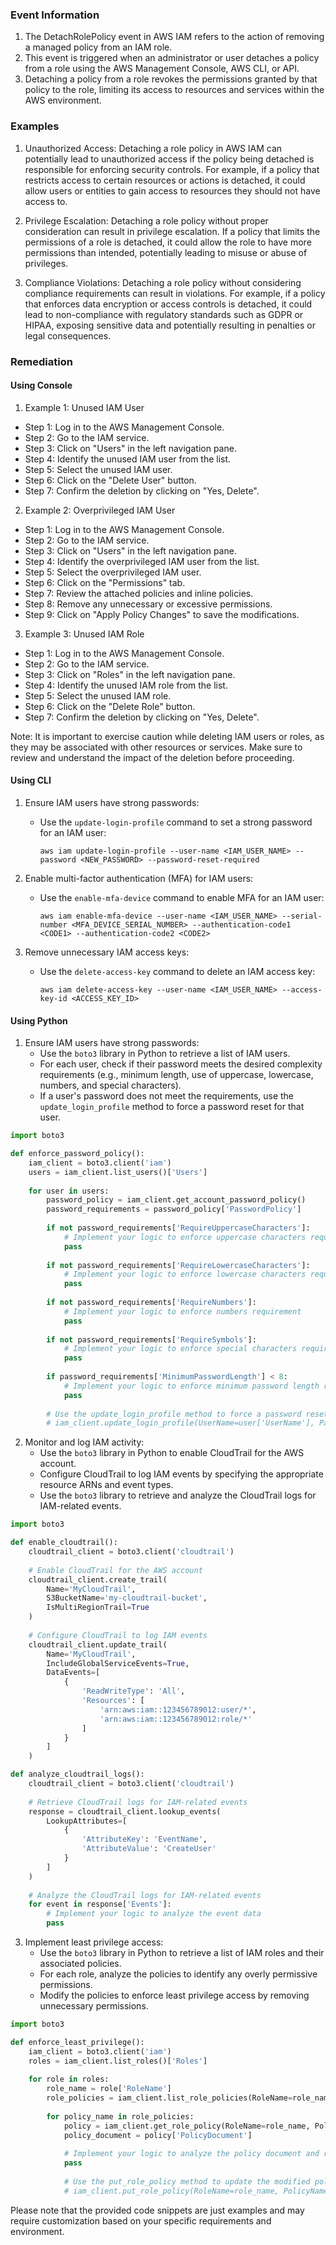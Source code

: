 
### Event Information

1. The DetachRolePolicy event in AWS IAM refers to the action of removing a managed policy from an IAM role.
2. This event is triggered when an administrator or user detaches a policy from a role using the AWS Management Console, AWS CLI, or API.
3. Detaching a policy from a role revokes the permissions granted by that policy to the role, limiting its access to resources and services within the AWS environment.


### Examples

1. Unauthorized Access: Detaching a role policy in AWS IAM can potentially lead to unauthorized access if the policy being detached is responsible for enforcing security controls. For example, if a policy that restricts access to certain resources or actions is detached, it could allow users or entities to gain access to resources they should not have access to.

2. Privilege Escalation: Detaching a role policy without proper consideration can result in privilege escalation. If a policy that limits the permissions of a role is detached, it could allow the role to have more permissions than intended, potentially leading to misuse or abuse of privileges.

3. Compliance Violations: Detaching a role policy without considering compliance requirements can result in violations. For example, if a policy that enforces data encryption or access controls is detached, it could lead to non-compliance with regulatory standards such as GDPR or HIPAA, exposing sensitive data and potentially resulting in penalties or legal consequences.

### Remediation

#### Using Console

1. Example 1: Unused IAM User

- Step 1: Log in to the AWS Management Console.
- Step 2: Go to the IAM service.
- Step 3: Click on "Users" in the left navigation pane.
- Step 4: Identify the unused IAM user from the list.
- Step 5: Select the unused IAM user.
- Step 6: Click on the "Delete User" button.
- Step 7: Confirm the deletion by clicking on "Yes, Delete".

2. Example 2: Overprivileged IAM User

- Step 1: Log in to the AWS Management Console.
- Step 2: Go to the IAM service.
- Step 3: Click on "Users" in the left navigation pane.
- Step 4: Identify the overprivileged IAM user from the list.
- Step 5: Select the overprivileged IAM user.
- Step 6: Click on the "Permissions" tab.
- Step 7: Review the attached policies and inline policies.
- Step 8: Remove any unnecessary or excessive permissions.
- Step 9: Click on "Apply Policy Changes" to save the modifications.

3. Example 3: Unused IAM Role

- Step 1: Log in to the AWS Management Console.
- Step 2: Go to the IAM service.
- Step 3: Click on "Roles" in the left navigation pane.
- Step 4: Identify the unused IAM role from the list.
- Step 5: Select the unused IAM role.
- Step 6: Click on the "Delete Role" button.
- Step 7: Confirm the deletion by clicking on "Yes, Delete".

Note: It is important to exercise caution while deleting IAM users or roles, as they may be associated with other resources or services. Make sure to review and understand the impact of the deletion before proceeding.

#### Using CLI

1. Ensure IAM users have strong passwords:
   - Use the `update-login-profile` command to set a strong password for an IAM user:
     ```
     aws iam update-login-profile --user-name <IAM_USER_NAME> --password <NEW_PASSWORD> --password-reset-required
     ```

2. Enable multi-factor authentication (MFA) for IAM users:
   - Use the `enable-mfa-device` command to enable MFA for an IAM user:
     ```
     aws iam enable-mfa-device --user-name <IAM_USER_NAME> --serial-number <MFA_DEVICE_SERIAL_NUMBER> --authentication-code1 <CODE1> --authentication-code2 <CODE2>
     ```

3. Remove unnecessary IAM access keys:
   - Use the `delete-access-key` command to delete an IAM access key:
     ```
     aws iam delete-access-key --user-name <IAM_USER_NAME> --access-key-id <ACCESS_KEY_ID>
     ```

#### Using Python

1. Ensure IAM users have strong passwords:
   - Use the `boto3` library in Python to retrieve a list of IAM users.
   - For each user, check if their password meets the desired complexity requirements (e.g., minimum length, use of uppercase, lowercase, numbers, and special characters).
   - If a user's password does not meet the requirements, use the `update_login_profile` method to force a password reset for that user.

```python
import boto3

def enforce_password_policy():
    iam_client = boto3.client('iam')
    users = iam_client.list_users()['Users']
    
    for user in users:
        password_policy = iam_client.get_account_password_policy()
        password_requirements = password_policy['PasswordPolicy']
        
        if not password_requirements['RequireUppercaseCharacters']:
            # Implement your logic to enforce uppercase characters requirement
            pass
        
        if not password_requirements['RequireLowercaseCharacters']:
            # Implement your logic to enforce lowercase characters requirement
            pass
        
        if not password_requirements['RequireNumbers']:
            # Implement your logic to enforce numbers requirement
            pass
        
        if not password_requirements['RequireSymbols']:
            # Implement your logic to enforce special characters requirement
            pass
        
        if password_requirements['MinimumPasswordLength'] < 8:
            # Implement your logic to enforce minimum password length requirement
            pass
        
        # Use the update_login_profile method to force a password reset for the user if needed
        # iam_client.update_login_profile(UserName=user['UserName'], PasswordResetRequired=True)
```

2. Monitor and log IAM activity:
   - Use the `boto3` library in Python to enable CloudTrail for the AWS account.
   - Configure CloudTrail to log IAM events by specifying the appropriate resource ARNs and event types.
   - Use the `boto3` library to retrieve and analyze the CloudTrail logs for IAM-related events.

```python
import boto3

def enable_cloudtrail():
    cloudtrail_client = boto3.client('cloudtrail')
    
    # Enable CloudTrail for the AWS account
    cloudtrail_client.create_trail(
        Name='MyCloudTrail',
        S3BucketName='my-cloudtrail-bucket',
        IsMultiRegionTrail=True
    )
    
    # Configure CloudTrail to log IAM events
    cloudtrail_client.update_trail(
        Name='MyCloudTrail',
        IncludeGlobalServiceEvents=True,
        DataEvents=[
            {
                'ReadWriteType': 'All',
                'Resources': [
                    'arn:aws:iam::123456789012:user/*',
                    'arn:aws:iam::123456789012:role/*'
                ]
            }
        ]
    )

def analyze_cloudtrail_logs():
    cloudtrail_client = boto3.client('cloudtrail')
    
    # Retrieve CloudTrail logs for IAM-related events
    response = cloudtrail_client.lookup_events(
        LookupAttributes=[
            {
                'AttributeKey': 'EventName',
                'AttributeValue': 'CreateUser'
            }
        ]
    )
    
    # Analyze the CloudTrail logs for IAM-related events
    for event in response['Events']:
        # Implement your logic to analyze the event data
        pass
```

3. Implement least privilege access:
   - Use the `boto3` library in Python to retrieve a list of IAM roles and their associated policies.
   - For each role, analyze the policies to identify any overly permissive permissions.
   - Modify the policies to enforce least privilege access by removing unnecessary permissions.

```python
import boto3

def enforce_least_privilege():
    iam_client = boto3.client('iam')
    roles = iam_client.list_roles()['Roles']
    
    for role in roles:
        role_name = role['RoleName']
        role_policies = iam_client.list_role_policies(RoleName=role_name)['PolicyNames']
        
        for policy_name in role_policies:
            policy = iam_client.get_role_policy(RoleName=role_name, PolicyName=policy_name)
            policy_document = policy['PolicyDocument']
            
            # Implement your logic to analyze the policy document and remove unnecessary permissions
            pass
            
            # Use the put_role_policy method to update the modified policy
            # iam_client.put_role_policy(RoleName=role_name, PolicyName=policy_name, PolicyDocument=new_policy_document)
```

Please note that the provided code snippets are just examples and may require customization based on your specific requirements and environment.

